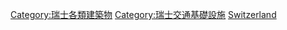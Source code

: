 [[Category:瑞士各類建築物|Category:瑞士各類建築物]]
[[Category:瑞士交通基礎設施|Category:瑞士交通基礎設施]]
[[Category:歐洲各國交通建築物|Switzerland]]
